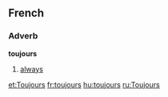 ==French==
===Adverb===
'''toujours'''

# [[always]]

[[et:Toujours]]
[[fr:toujours]]
[[hu:toujours]]
[[ru:Toujours]]